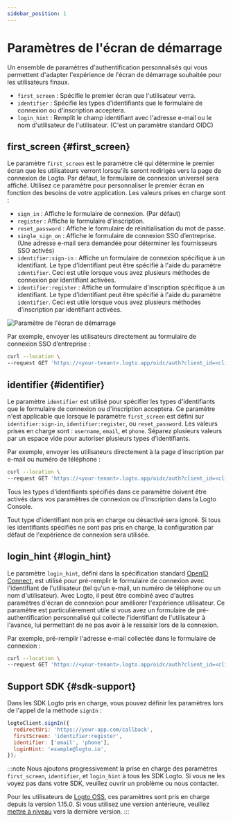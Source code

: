 ```yaml
---
sidebar_position: 1
---
```


# Paramètres de l'écran de démarrage

Un ensemble de paramètres d'authentification personnalisés qui vous permettent d'adapter l'expérience de l'écran de démarrage souhaitée pour les utilisateurs finaux.

- `first_screen` : Spécifie le premier écran que l'utilisateur verra.
- `identifier` : Spécifie les types d'identifiants que le formulaire de connexion ou d'inscription acceptera.
- `login_hint` : Remplit le champ identifiant avec l'adresse e-mail ou le nom d'utilisateur de l'utilisateur. (C'est un paramètre standard OIDC)

## first_screen \{#first_screen}

Le paramètre `first_screen` est le paramètre clé qui détermine le premier écran que les utilisateurs verront lorsqu'ils seront redirigés vers la page de connexion de Logto. Par défaut, le formulaire de connexion universel sera affiché. Utilisez ce paramètre pour personnaliser le premier écran en fonction des besoins de votre application. Les valeurs prises en charge sont :

- `sign_in` : Affiche le formulaire de connexion. (Par défaut)
- `register` : Affiche le formulaire d'inscription.
- `reset_password` : Affiche le formulaire de réinitialisation du mot de passe.
- `single_sign_on` : Affiche le formulaire de connexion SSO d’entreprise. (Une adresse e-mail sera demandée pour déterminer les fournisseurs SSO activés)
- `identifier:sign-in` : Affiche un formulaire de connexion spécifique à un identifiant. Le type d'identifiant peut être spécifié à l'aide du paramètre `identifier`. Ceci est utile lorsque vous avez plusieurs méthodes de connexion par identifiant activées.
- `identifier:register` : Affiche un formulaire d'inscription spécifique à un identifiant. Le type d'identifiant peut être spécifié à l'aide du paramètre `identifier`. Ceci est utile lorsque vous avez plusieurs méthodes d'inscription par identifiant activées.

![Paramètre de l'écran de démarrage](./assets/first-screen-parameter.png)

Par exemple, envoyer les utilisateurs directement au formulaire de connexion SSO d’entreprise :

```sh
curl --location \
--request GET 'https://<your-tenant>.logto.app/oidc/auth?client_id=<client_id>&...&first_screen=single_sign_on'
```

## identifier \{#identifier}

Le paramètre `identifier` est utilisé pour spécifier les types d'identifiants que le formulaire de connexion ou d'inscription acceptera. Ce paramètre n'est applicable que lorsque le paramètre `first_screen` est défini sur `identifier:sign-in`, `identifier:register`, ou `reset_password`. Les valeurs prises en charge sont : `username`, `email`, et `phone`. Séparez plusieurs valeurs par un espace vide pour autoriser plusieurs types d'identifiants.

Par exemple, envoyer les utilisateurs directement à la page d'inscription par e-mail ou numéro de téléphone :

```sh
curl --location \
--request GET 'https://<your-tenant>.logto.app/oidc/auth?client_id=<client_id>&...&first_screen=identifier:register&identifier=email phone'
```

Tous les types d'identifiants spécifiés dans ce paramètre doivent être activés dans vos paramètres de connexion ou d'inscription dans la Logto Console.

Tout type d'identifiant non pris en charge ou désactivé sera ignoré. Si tous les identifiants spécifiés ne sont pas pris en charge, la configuration par défaut de l'expérience de connexion sera utilisée.

## login_hint \{#login_hint}

Le paramètre `login_hint`, défini dans la spécification standard [OpenID Connect](https://openid.net/specs/openid-connect-core-1_0.html#AuthorizationEndpoint), est utilisé pour pré-remplir le formulaire de connexion avec l'identifiant de l'utilisateur (tel qu'un e-mail, un numéro de téléphone ou un nom d'utilisateur). Avec Logto, il peut être combiné avec d'autres paramètres d'écran de connexion pour améliorer l'expérience utilisateur. Ce paramètre est particulièrement utile si vous avez un formulaire de pré-authentification personnalisé qui collecte l'identifiant de l'utilisateur à l'avance, lui permettant de ne pas avoir à le ressaisir lors de la connexion.

Par exemple, pré-remplir l'adresse e-mail collectée dans le formulaire de connexion :

```sh
curl --location \
--request GET 'https://<your-tenant>.logto.app/oidc/auth?client_id=<client_id>&...&first_screen=identifier:sign_in&identifier=email&login_hint=example@logto.io
```

## Support SDK \{#sdk-support}

Dans les SDK Logto pris en charge, vous pouvez définir les paramètres lors de l'appel de la méthode `signIn` :

```javascript
logtoClient.signIn({
  redirectUri: 'https://your-app.com/callback',
  firstScreen: 'identifier:register',
  identifier: ['email', 'phone'],
  loginHint: 'example@logto.io',
});
```

:::note
Nous ajoutons progressivement la prise en charge des paramètres `first_screen`, `identifier`, et `login_hint` à tous les SDK Logto. Si vous ne les voyez pas dans votre SDK, veuillez ouvrir un problème ou nous contacter.

Pour les utilisateurs de [Logto OSS](/logto-oss), ces paramètres sont pris en charge depuis la version 1.15.0. Si vous utilisez une version antérieure, veuillez [mettre à niveau](/logto-oss/upgrading-oss-version) vers la dernière version.
:::
